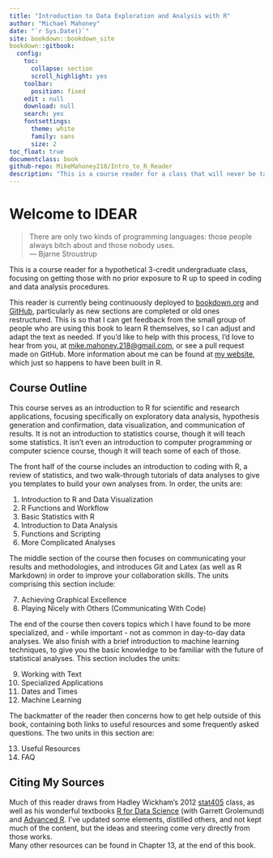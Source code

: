 ```yaml
---
title: "Introduction to Data Exploration and Analysis with R"
author: "Michael Mahoney"
date: "`r Sys.Date()`"
site: bookdown::bookdown_site
bookdown::gitbook:
  config:
    toc:
      collapse: section
      scroll_highlight: yes
    toolbar:
      position: fixed
    edit : null
    download: null
    search: yes
    fontsettings:
      theme: white
      family: sans
      size: 2
toc_float: true
documentclass: book
github-repo: MikeMahoney218/Intro_to_R_Reader
description: "This is a course reader for a class that will never be taught. Hopefully it helps you nonetheless."
---
```


# Welcome to IDEAR {-}

> There are only two kinds of programming languages: those people always bitch about and those nobody uses.  
><div align = "right"> --- Bjarne Stroustrup  </div>

This is a course reader for a hypothetical 3-credit undergraduate class, focusing on getting those with no prior exposure to R up to speed in coding and data analysis procedures.

This reader is currently being continuously deployed to  [bookdown.org](https://bookdown.org/connect/#/apps/2008/access) and [GitHub](https://github.com/mikemahoney218/Intro_to_R_Reader), particularly as new sections are completed or old ones restructured. This is so that I can get feedback from the small group of people who are using this book to learn R themselves, so I can adjust and adapt the text as needed. If you'd like to help with this process, I'd love to hear from you, at <mike.mahoney.218@gmail.com>, or see a pull request made on GitHub. More information about me can be found at [my website](https://www.mikemahoney218.com), which just so happens to have been built in R.

## Course Outline
This course serves as an introduction to R for scientific and research applications, focusing specifically on exploratory data analysis, hypothesis generation and confirmation, data visualization, and communication of results. It is not an introduction to statistics course, though it will teach some statistics. It isn't even an introduction to computer programming or computer science course, though it will teach some of each of those.

The front half of the course includes an introduction to coding with R, a review of statistics, and two walk-through tutorials of data analyses to give you templates to build your own analyses from. In order, the units are:

1. Introduction to R and Data Visualization
2. R Functions and Workflow
3. Basic Statistics with R
4. Introduction to Data Analysis
5. Functions and Scripting
6. More Complicated Analyses

The middle section of the course then focuses on communicating your results and methodologies, and introduces Git and Latex (as well as R Markdown) in order to improve your collaboration skills. The units comprising this section include:

7. Achieving Graphical Excellence
8. Playing Nicely with Others (Communicating With Code)

The end of the course then covers topics which I have found to be more specialized, and - while important - not as common in day-to-day data analyses. We also finish with a brief introduction to machine learning techniques, to give you the basic knowledge to be familiar with the future of statistical analyses. This section includes the units:

9. Working with Text
10. Specialized Applications
11. Dates and Times
12. Machine Learning

The backmatter of the reader then concerns how to get help outside of this book, containing both links to useful resources and some frequently asked questions. The two units in this section are:

13. Useful Resources
14. FAQ

## Citing My Sources
Much of this reader draws from Hadley Wickham's 2012 [stat405](http://stat405.had.co.nz/) class, as well as his wonderful textbooks [R for Data Science](http://r4ds.had.co.nz/index.html) (with Garrett Grolemund) and [Advanced R](https://adv-r.hadley.nz/index.html). I've updated some elements, distilled others, and not kept much of the content, but the ideas and steering come very directly from those works.  
Many other resources can be found in Chapter 13, at the end of this book. 